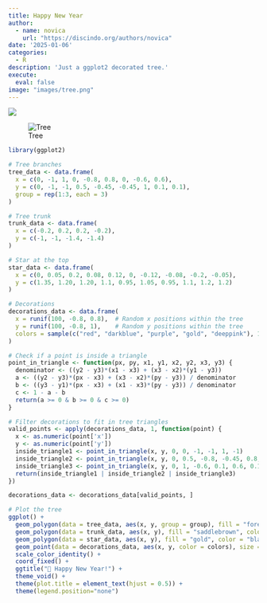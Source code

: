 ```yaml
---
title: Happy New Year
author: 
  - name: novica
    url: "https://discindo.org/authors/novica"
date: '2025-01-06'
categories:
  - R
description: 'Just a ggplot2 decorated tree.'
execute:
  eval: false
image: "images/tree.png"
---
```


[![](https://ko-fi.com/img/githubbutton_sm.svg)](https://ko-fi.com/J3J8133RYV)

![Tree](images/tree.png)

```r
library(ggplot2)

# Tree branches
tree_data <- data.frame(
  x = c(0, -1, 1, 0, -0.8, 0.8, 0, -0.6, 0.6), 
  y = c(0, -1, -1, 0.5, -0.45, -0.45, 1, 0.1, 0.1),
  group = rep(1:3, each = 3)
)

# Tree trunk
trunk_data <- data.frame(
  x = c(-0.2, 0.2, 0.2, -0.2),
  y = c(-1, -1, -1.4, -1.4)
)

# Star at the top
star_data <- data.frame(
  x = c(0, 0.05, 0.2, 0.08, 0.12, 0, -0.12, -0.08, -0.2, -0.05),
  y = c(1.35, 1.20, 1.20, 1.1, 0.95, 1.05, 0.95, 1.1, 1.2, 1.2)
)

# Decorations 
decorations_data <- data.frame(
  x = runif(100, -0.8, 0.8),  # Random x positions within the tree
  y = runif(100, -0.8, 1),    # Random y positions within the tree
  colors = sample(c("red", "darkblue", "purple", "gold", "deeppink"), 100, replace = TRUE)
)

# Check if a point is inside a triangle
point_in_triangle <- function(px, py, x1, y1, x2, y2, x3, y3) {
  denominator <- ((y2 - y3)*(x1 - x3) + (x3 - x2)*(y1 - y3))
  a <- ((y2 - y3)*(px - x3) + (x3 - x2)*(py - y3)) / denominator
  b <- ((y3 - y1)*(px - x3) + (x1 - x3)*(py - y3)) / denominator
  c <- 1 - a - b
  return(a >= 0 & b >= 0 & c >= 0)
}

# Filter decorations to fit in tree triangles
valid_points <- apply(decorations_data, 1, function(point) {
  x <- as.numeric(point['x'])
  y <- as.numeric(point['y'])
  inside_triangle1 <- point_in_triangle(x, y, 0, 0, -1, -1, 1, -1)
  inside_triangle2 <- point_in_triangle(x, y, 0, 0.5, -0.8, -0.45, 0.8, -0.45)
  inside_triangle3 <- point_in_triangle(x, y, 0, 1, -0.6, 0.1, 0.6, 0.1)
  return(inside_triangle1 | inside_triangle2 | inside_triangle3)
})

decorations_data <- decorations_data[valid_points, ]

# Plot the tree
ggplot() +
  geom_polygon(data = tree_data, aes(x, y, group = group), fill = "forestgreen", color = "black") +
  geom_polygon(data = trunk_data, aes(x, y), fill = "saddlebrown", color = "black") +
  geom_polygon(data = star_data, aes(x, y), fill = "gold", color = "black") +
  geom_point(data = decorations_data, aes(x, y, color = colors), size = 3) +
  scale_color_identity() +
  coord_fixed() +
  ggtitle("🎄 Happy New Year!") +
  theme_void() +
  theme(plot.title = element_text(hjust = 0.5)) +
  theme(legend.position="none") 
```